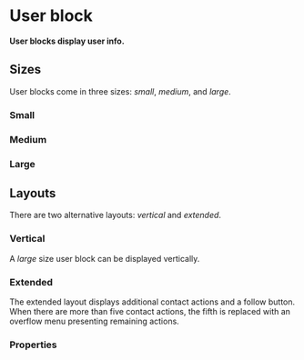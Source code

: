 # User block

**User blocks display user info.**

## Sizes

User blocks come in three sizes: _small_, _medium_, and _large_.

### Small

<DemoBlock demo="size-s" engine={props.engine} withThemeSwitcher />

### Medium

<DemoBlock demo="size-m" engine={props.engine} withThemeSwitcher />

### Large

<DemoBlock demo="size-l" engine={props.engine} withThemeSwitcher />

## Layouts

There are two alternative layouts: _vertical_ and _extended_.

### Vertical

A _large_ size user block can be displayed vertically.

<DemoBlock demo="vertical" engine={props.engine} withThemeSwitcher />

### Extended

The extended layout displays additional contact actions and a follow button.
When there are more than five contact actions, the fifth is replaced with an overflow menu presenting remaining actions.

<DemoBlock demo="extended" engine={props.engine} withThemeSwitcher />

### Properties

<PropTable component="UserBlock" />
